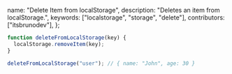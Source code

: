   name: "Delete Item from localStorage",
  description: "Deletes an item from localStorage.",
  keywords: ["localstorage", "storage", "delete"],
  contributors: ["itsbrunodev"],
};

```javascript
function deleteFromLocalStorage(key) {
  localStorage.removeItem(key);
}
```

```javascript
deleteFromLocalStorage("user"); // { name: "John", age: 30 }
```
